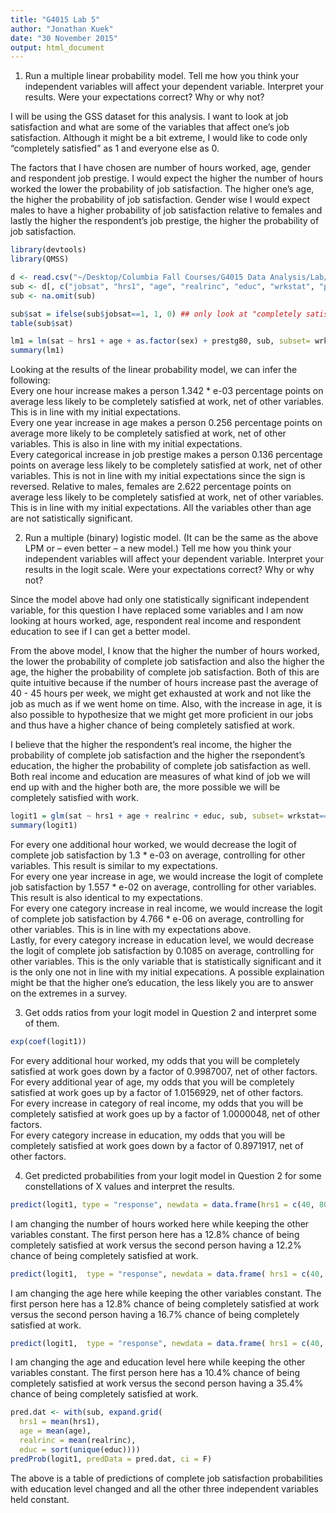 ```yaml
---
title: "G4015 Lab 5"
author: "Jonathan Kuek"
date: "30 November 2015"
output: html_document
---
```


1. Run a multiple linear probability model. Tell me how you think your independent variables will affect your dependent variable. Interpret your results. Were your expectations correct? Why or why not?  

I will be using the GSS dataset for this analysis. I want to look at job satisfaction and what are some of the variables that affect one's job satisfaction. Although it might be a bit extreme, I would like to code only "completely satisfied" as 1 and everyone else as 0. 

The factors that I have chosen are number of hours worked, age, gender and respondent job prestige. I would expect the higher the number of hours worked the lower the probability of job satisfaction. The higher one's age, the higher the probability of job satisfaction. Gender wise I would expect males to have a higher probability of job satisfaction relative to females and lastly the higher the respondent's job prestige, the higher the probability of job satisfaction.
```r
library(devtools)
library(QMSS)

d <- read.csv("~/Desktop/Columbia Fall Courses/G4015 Data Analysis/Lab/Lab 5/GSS.2006.csv.xls")
sub <- d[, c("jobsat", "hrs1", "age", "realrinc", "educ", "wrkstat", "prestg80", "sex")]
sub <- na.omit(sub)

sub$sat = ifelse(sub$jobsat==1, 1, 0) ## only look at "completely satisfied" vs. everything else
table(sub$sat)

lm1 = lm(sat ~ hrs1 + age + as.factor(sex) + prestg80, sub, subset= wrkstat==1) # we only want people who have jobs here
summary(lm1)

```
Looking at the results of the linear probability model, we can infer the following:  
Every one hour increase makes a person 1.342 * e-03 percentage points on average less likely to be completely satisfied at work, net of other variables. This is in line with my initial expectations.  
Every one year increase in age makes a person 0.256 percentage points on average more likely to be completely satisfied at work, net of other variables. This is also in line with my initial expectations.  
Every categorical increase in job prestige makes a person 0.136 percentage points on average less likely to be completely satisfied at work, net of other variables. This is not in line with my initial expectations since the sign is reversed.
Relative to males, females are 2.622 percentage points on average less likely to be completely satisfied at work, net of other variables. This is in line with my initial expectations.
All the variables other than age are not satistically significant.

2. Run a multiple (binary) logistic model.  (It can be the same as the above LPM or -- even better -- a new model.)  Tell me how you think your independent variables will affect your dependent variable.  Interpret your results in the logit scale.  Were your expectations correct?  Why or why not?    

Since the model above had only one statistically significant independent variable, for this question I have replaced some variables and I am now looking at hours worked, age, respondent real income and respondent education to see if I can get a better model.  

From the above model, I know that the higher the number of hours worked, the lower the probability of complete job satisfaction and also the higher the age, the higher the probability of complete job satisfaction. Both of this are quite intuitive because if the number of hours increase past the average of 40 - 45 hours per week, we might get exhausted at work and not like the job as much as if we went home on time. Also, with the increase in age, it is also possible to hypothesize that we might get more proficient in our jobs and thus have a higher chance of being completely satisfied at work.  

I believe that the higher the respondent's real income, the higher the probability of complete job satisfaction and the higher the rsepondent's education, the higher the probability of complete job satisfaction as well. Both real income and education are measures of what kind of job we will end up with and the higher both are, the more possible we will be completely satisfied with work.
```r
logit1 = glm(sat ~ hrs1 + age + realrinc + educ, sub, subset= wrkstat==1, family=binomial)
summary(logit1)
```
For every one additional hour worked, we would decrease the logit of complete job satisfaction by 1.3 * e-03 on average, controlling for other variables. This result is similar to my expectations.  
For every one year increase in age, we would increase the logit of complete job satisfaction by 1.557 * e-02 on average, controlling for other variables. This result is also identical to my expectations.  
For every one category increase in real income, we would increase the logit of complete job satisfaction by 4.766 * e-06 on average, controlling for other variables. This is in line with my expectations above.  
Lastly, for every category increase in education level, we would decrease the logit of complete job satisfaction by 0.1085 on average, controlling for other variables. This is the only variable that is statistically significant and it is the only one not in line with my initial expecations. A possible explaination might be that the higher one's education, the less likely you are to answer on the extremes in a survey.  

3. Get odds ratios from your logit model in Question 2 and interpret some of them.  
```r
exp(coef(logit1))
```
For every additional hour worked, my odds that you will be completely satisfied at work goes down by a factor of 0.9987007, net of other factors.  
For every additional year of age, my odds that you will be completely satisfied at work goes up by a factor of 1.0156929, net of other factors.  
For every increase in category of real income, my odds that you will be completely satisfied at work goes up by a factor of 1.0000048, net of other factors.  
For every category increase in education, my odds that you will be completely satisfied at work goes down by a factor of 0.8971917, net of other factors.  

4. Get predicted probabilities from your logit model in Question 2 for some constellations of X values and interpret the results.  
```r
predict(logit1, type = "response", newdata = data.frame(hrs1 = c(40, 80), age = c(35, 35), realrinc = c(25000, 25000), educ = c(16, 16)))
```
I am changing the number of hours worked here while keeping the other variables constant. The first person here has a 12.8% chance of being completely satisfied at work versus the second person having a 12.2% chance of being completely satisfied at work.  
```r
predict(logit1,  type = "response", newdata = data.frame( hrs1 = c(40, 40), age = c(35, 55), realrinc = c(25000, 25000), educ = c(16, 16)))
```
I am changing the age here while keeping the other variables constant. The first person here has a 12.8% chance of being completely satisfied at work versus the second person having a 16.7% chance of being completely satisfied at work.  
```r
predict(logit1,  type = "response", newdata = data.frame( hrs1 = c(40, 40), age = c(20, 50), realrinc = c(25000, 25000), educ = c(16, 6)))
```
I am changing the age and education level here while keeping the other variables constant. The first person here has a 10.4% chance of being completely satisfied at work versus the second person having a 35.4% chance of being completely satisfied at work.  
```r
pred.dat <- with(sub, expand.grid( 
  hrs1 = mean(hrs1),
  age = mean(age),
  realrinc = mean(realrinc),
  educ = sort(unique(educ))))
predProb(logit1, predData = pred.dat, ci = F)
```
The above is a table of predictions of complete job satisfaction probabilities with education level changed and all the other three independent variables held constant.